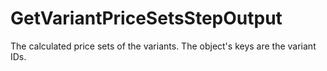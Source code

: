 
# GetVariantPriceSetsStepOutput

The calculated price sets of the variants. The object's keys are the variant IDs.

